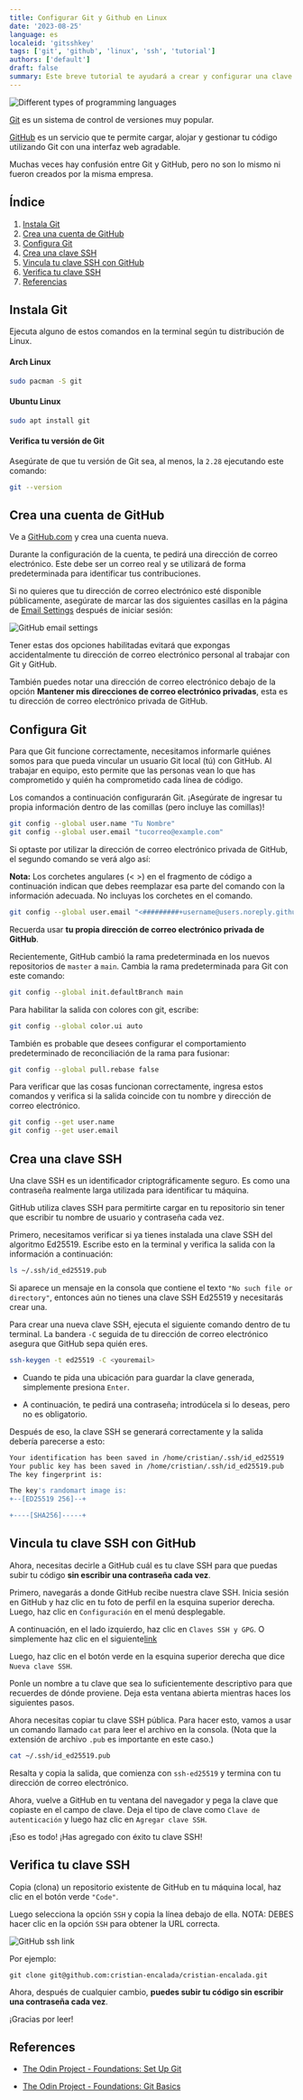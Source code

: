 ```yaml
---
title: Configurar Git y Github en Linux
date: '2023-08-25'
language: es
localeid: 'gitsshkey'
tags: ['git', 'github', 'linux', 'ssh', 'tutorial']
authors: ['default']
draft: false
summary: Este breve tutorial te ayudará a crear y configurar una clave SSH para trabajar con Git y GitHub.
---
```


<div className="flex justify-center">
  <div className="w-full max-w-screen-md overflow-hidden">
    <img
      src="/static/images/2023-08-25-configure-git-github-ssh-key/ssh-key.png"
      alt="Different types of programming languages"
      className="mx-auto"
    />
  </div>
</div>

[Git](https://git-scm.com/) es un sistema de control de versiones muy popular.

[GitHub](https://github.com/) es un servicio que te permite cargar, alojar y gestionar tu código utilizando Git con una interfaz web agradable.

Muchas veces hay confusión entre Git y GitHub, pero no son lo mismo ni fueron creados por la misma empresa.

## Índice

1.  [Instala Git](#instala-git)
2.  [Crea una cuenta de GitHub](#crea-una-cuenta-de-github)
3.  [Configura Git](#configura-git)
4.  [Crea una clave SSH](#crea-una-clave-ssh)
5.  [Vincula tu clave SSH con GitHub](#vincula-tu-clave-ssh-con-github)
6.  [Verifica tu clave SSH](#verifica-tu-clave-ssh)
7.  [Referencias](#referencias)

## Instala Git

Ejecuta alguno de estos comandos en la terminal según tu distribución de Linux.

#### Arch Linux

```sh
sudo pacman -S git
```

#### Ubuntu Linux

```sh
sudo apt install git
```

#### Verifica tu versión de Git

Asegúrate de que tu versión de Git sea, al menos, la `2.28` ejecutando este comando:

```sh
git --version
```

## Crea una cuenta de GitHub

Ve a [GitHub.com](https://github.com/) y crea una cuenta nueva.

Durante la configuración de la cuenta, te pedirá una dirección de correo electrónico. Este debe ser un correo real y se utilizará de forma predeterminada para identificar tus contribuciones.

Si no quieres que tu dirección de correo electrónico esté disponible públicamente, asegúrate de marcar las dos siguientes casillas en la página de [Email Settings](https://github.com/settings/emails) después de iniciar sesión:

![GitHub email settings](/assets/img/2023-08-25-configure-git-github-ssh-key/github_email_settings.png)

Tener estas dos opciones habilitadas evitará que expongas accidentalmente tu dirección de correo electrónico personal al trabajar con Git y GitHub.

También puedes notar una dirección de correo electrónico debajo de la opción __Mantener mis direcciones de correo electrónico privadas__, esta es tu dirección de correo electrónico privada de GitHub.

## Configura Git

Para que Git funcione correctamente, necesitamos informarle quiénes somos para que pueda vincular un usuario Git local (tú) con GitHub. Al trabajar en equipo, esto permite que las personas vean lo que has comprometido y quién ha comprometido cada línea de código.

Los comandos a continuación configurarán Git. ¡Asegúrate de ingresar tu propia información dentro de las comillas (pero incluye las comillas)!

```sh
git config --global user.name "Tu Nombre"
git config --global user.email "tucorreo@example.com"
```

Si optaste por utilizar la dirección de correo electrónico privada de GitHub, el segundo comando se verá algo así:

__Nota:__ Los corchetes angulares (< >) en el fragmento de código a continuación indican que debes reemplazar esa parte del comando con la información adecuada. No incluyas los corchetes en el comando.

```sh
git config --global user.email "<#########+username@users.noreply.github.com>"
```

Recuerda usar __tu propia dirección de correo electrónico privada de GitHub__.

Recientemente, GitHub cambió la rama predeterminada en los nuevos repositorios de `master` a `main`. Cambia la rama predeterminada para Git con este comando:

```sh
git config --global init.defaultBranch main
```

Para habilitar la salida con colores con git, escribe:

```sh
git config --global color.ui auto
```

También es probable que desees configurar el comportamiento predeterminado de reconciliación de la rama para fusionar:

```sh
git config --global pull.rebase false
```

Para verificar que las cosas funcionan correctamente, ingresa estos comandos y verifica si la salida coincide con tu nombre y dirección de correo electrónico.

```sh
git config --get user.name
git config --get user.email
```

## Crea una clave SSH

Una clave SSH es un identificador criptográficamente seguro. Es como una contraseña realmente larga utilizada para identificar tu máquina.

GitHub utiliza claves SSH para permitirte cargar en tu repositorio sin tener que escribir tu nombre de usuario y contraseña cada vez.

Primero, necesitamos verificar si ya tienes instalada una clave SSH del algoritmo Ed25519. Escribe esto en la terminal y verifica la salida con la información a continuación:

```sh
ls ~/.ssh/id_ed25519.pub
```

Si aparece un mensaje en la consola que contiene el texto `"No such file or directory"`, entonces aún no tienes una clave SSH Ed25519 y necesitarás crear una.

Para crear una nueva clave SSH, ejecuta el siguiente comando dentro de tu terminal. La bandera `-C` seguida de tu dirección de correo electrónico asegura que GitHub sepa quién eres.

```sh
ssh-keygen -t ed25519 -C <youremail>
```

- Cuando te pida una ubicación para guardar la clave generada, simplemente presiona `Enter`.

- A continuación, te pedirá una contraseña; introdúcela si lo deseas, pero no es obligatorio.

Después de eso, la clave SSH se generará correctamente y la salida debería parecerse a esto:

```sh
Your identification has been saved in /home/cristian/.ssh/id_ed25519
Your public key has been saved in /home/cristian/.ssh/id_ed25519.pub
The key fingerprint is:

The key's randomart image is:
+--[ED25519 256]--+

+----[SHA256]-----+
```

## Vincula tu clave SSH con GitHub

Ahora, necesitas decirle a GitHub cuál es tu clave SSH para que puedas subir tu código __sin escribir una contraseña cada vez__.

Primero, navegarás a donde GitHub recibe nuestra clave SSH. Inicia sesión en GitHub y haz clic en tu foto de perfil en la esquina superior derecha. Luego, haz clic en `Configuración` en el menú desplegable.

A continuación, en el lado izquierdo, haz clic en `Claves SSH y GPG`. O simplemente haz clic en el siguiente[link](https://github.com/settings/keys)

Luego, haz clic en el botón verde en la esquina superior derecha que dice `Nueva clave SSH`.

Ponle un nombre a tu clave que sea lo suficientemente descriptivo para que recuerdes de dónde proviene. Deja esta ventana abierta mientras haces los siguientes pasos.

Ahora necesitas copiar tu clave SSH pública. Para hacer esto, vamos a usar un comando llamado `cat` para leer el archivo en la consola. (Nota que la extensión de archivo `.pub` es importante en este caso.)

```sh
cat ~/.ssh/id_ed25519.pub
```

Resalta y copia la salida, que comienza con `ssh-ed25519` y termina con tu dirección de correo electrónico.

Ahora, vuelve a GitHub en tu ventana del navegador y pega la clave que copiaste en el campo de clave. Deja el tipo de clave como `Clave de autenticación` y luego haz clic en `Agregar clave SSH`.

¡Eso es todo! ¡Has agregado con éxito tu clave SSH!

## Verifica tu clave SSH

Copia (clona) un repositorio existente de GitHub en tu máquina local, haz clic en el botón verde `"Code"`.

Luego selecciona la opción `SSH` y copia la línea debajo de ella. NOTA: DEBES hacer clic en la opción `SSH` para obtener la URL correcta.

![GitHub ssh link](/assets/img/2023-08-25-configure-git-github-ssh-key/github_ssh_link.png)

Por ejemplo:

```ssh
git clone git@github.com:cristian-encalada/cristian-encalada.git
```

Ahora, después de cualquier cambio, __puedes subir tu código sin escribir una contraseña cada vez__.

¡Gracias por leer!

## References

* [The Odin Project - Foundations: Set Up Git](https://www.theodinproject.com/lessons/foundations-setting-up-git)

* [The Odin Project - Foundations: Git Basics](https://www.theodinproject.com/lessons/foundations-git-basics)